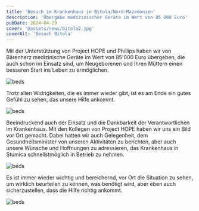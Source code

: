 ```yaml
---
title: 'Besuch im Krankenhaus in Bitola/Nord-Mazedonien'
description: 'Übergabe medizinischer Geräte im Wert von 85 000 Euro'
pubDate: 2024-04-29
cover: '@assets/news/bitola2.jpg'
coverAlt: 'Besuch Bitola'
---
```


Mit der Unterstützung von Project HOPE und Phillips haben wir von Bärenherz medizinische Geräte im Wert von 85'000 Euro übergeben, die auch schon im Einsatz sind, um Neugeborenen und Ihren Müttern einen besseren Start ins Leben zu ermöglichen. 

![beds](/news/bitola3.jpg)

Trotz allen Widrigkeiten, die es immer wieder gibt, ist es am Ende ein gutes Gefühl zu sehen, das unsere Hilfe ankommt. 

![beds](/news/bitola5.jpg)

Beeindruckend auch der Einsatz und die Dankbarkeit der Verantwortlichen im Krankenhaus. Mit den Kollegen von Project HOPE haben wir uns ein Bild vor Ort gemacht. Dabei hatten wir auch Gelegenheit, dem Gesundheitsminister von unseren Aktivitäten zu berichten, aber auch unsere Wünsche und Hoffnungen zu adressieren, das Krankenhaus in Stumica schnellstmöglich in Betrieb zu nehmen. 

![beds](/news/bitola4.jpg)

Es ist immer wieder wichtig und bereichernd, vor Ort die Situation zu sehen, um wirklich beurteilen zu können, was benötigt wird, aber eben auch sicherzustellen, dass die Hilfe richtig ankommt.

![beds](/news/bitola1.jpg)